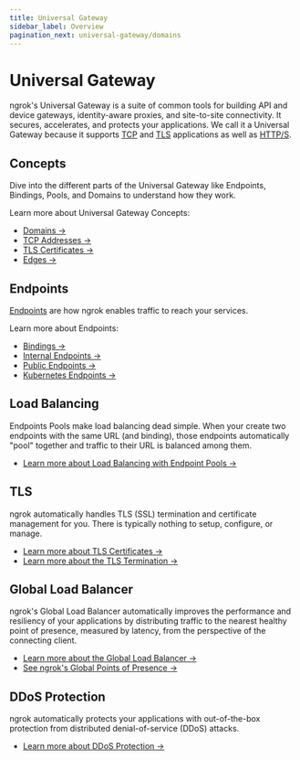 ```yaml
---
title: Universal Gateway
sidebar_label: Overview
pagination_next: universal-gateway/domains
---
```


# Universal Gateway

ngrok's Universal Gateway is a suite of common tools for building API and device gateways, identity-aware proxies, and site-to-site connectivity.
It secures, accelerates, and protects your applications.
We call it a Universal Gateway because it supports [TCP](/universal-gateway/tcp/) and [TLS](/universal-gateway/tls/) applications as well as [HTTP/S](/universal-gateway/http/).

## Concepts

Dive into the different parts of the Universal Gateway like Endpoints, Bindings, Pools, and Domains to understand how they work.

Learn more about Universal Gateway Concepts:

- [Domains →](/universal-gateway/domains/)
- [TCP Addresses →](/universal-gateway/tcp-addresses/)
- [TLS Certificates →](/universal-gateway/tls-certificates/)
- [Edges →](/universal-gateway/edges/)

## Endpoints

[Endpoints](/universal-gateway/endpoints/) are how ngrok enables traffic to reach your services.

Learn more about Endpoints:

- [Bindings →](/universal-gateway/bindings/)
- [Internal Endpoints →](/universal-gateway/internal-endpoints/)
- [Public Endpoints →](/universal-gateway/public-endpoints/)
- [Kubernetes Endpoints →](/universal-gateway/kubernetes-endpoints/)

## Load Balancing

Endpoints Pools make load balancing dead simple.
When your create two endpoints with the same URL (and binding), those endpoints automatically "pool" together and traffic to their URL is balanced among them.

- [Learn more about Load Balancing with Endpoint Pools →](/universal-gateway/endpoint-pooling/)

## TLS

ngrok automatically handles TLS (SSL) termination and certificate management for you.
There is typically nothing to setup, configure, or manage.

- [Learn more about TLS Certificates →](/universal-gateway/tls-certificates/)
- [Learn more about the TLS Termination →](/universal-gateway/tls-termination/)

## Global Load Balancer

ngrok's Global Load Balancer automatically improves the performance and resiliency of your applications by distributing traffic to the nearest healthy point of presence, measured by latency, from the perspective of the connecting client.

- [Learn more about the Global Load Balancer →](/universal-gateway/global-load-balancer/)
- [See ngrok's Global Points of Presence →](/universal-gateway/points-of-presence)

## DDoS Protection

ngrok automatically protects your applications with out-of-the-box protection from distributed denial-of-service (DDoS) attacks.

- [Learn more about DDoS Protection →](/universal-gateway/ddos-protection)
